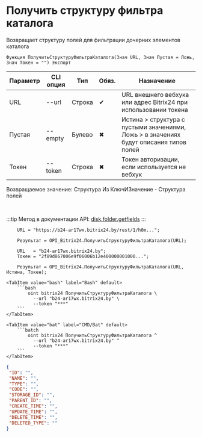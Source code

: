 ﻿---
sidebar_position: 11
---


# Получить структуру фильтра каталога
 Возвращает структуру полей для фильтрации дочерних элементов каталога



`Функция ПолучитьСтруктуруФильтраКаталога(Знач URL, Знач Пустая = Ложь, Знач Токен = "") Экспорт`

  | Параметр | CLI опция | Тип | Обяз. | Назначение |
  |-|-|-|-|-|
  | URL | --url | Строка | &#x2714; | URL внешнего вебхука или адрес Bitrix24 при использовании токена |
  | Пустая | --empty | Булево | &#x2716; | Истина > структура с пустыми значениями, Ложь > в значениях будут описания типов полей |
  | Токен | --token | Строка | &#x2716; | Токен авторизации, если используется не вебхук |

  
  Возвращаемое значение:   Структура Из КлючИЗначение - Структура полей

<br/>

:::tip
Метод в документации API: [disk.folder.getfields](https://dev.1c-bitrix.ru/rest_help/disk/folder/disk_folder_getfields.php)
:::
<br/>



```bsl title="Пример использования для 1С:Предприятие/OneScript"
    URL = "https://b24-ar17wx.bitrix24.by/rest/1/h0m...";

    Результат = OPI_Bitrix24.ПолучитьСтруктуруФильтраКаталога(URL);

    URL   = "b24-ar17wx.bitrix24.by";
    Токен = "2f89d867006e9f06006b12e400000001000...";

    Результат = OPI_Bitrix24.ПолучитьСтруктуруФильтраКаталога(URL, Истина, Токен);
```
    

 <Tabs>
  
    <TabItem value="bash" label="Bash" default>
        ```bash
            oint bitrix24 ПолучитьСтруктуруФильтраКаталога \
              --url "b24-ar17wx.bitrix24.by" \
              --token "***"
        ```
    </TabItem>
  
    <TabItem value="bat" label="CMD/Bat" default>
        ```batch
            oint bitrix24 ПолучитьСтруктуруФильтраКаталога ^
              --url "b24-ar17wx.bitrix24.by" ^
              --token "***"
        ```
    </TabItem>
</Tabs>


```json title="Результат"
{
 "ID": "",
 "NAME": "",
 "TYPE": "",
 "CODE": "",
 "STORAGE_ID": "",
 "PARENT_ID": "",
 "CREATE_TIME": "",
 "UPDATE_TIME": "",
 "DELETE_TIME": "",
 "DELETED_TYPE": ""
}
```

